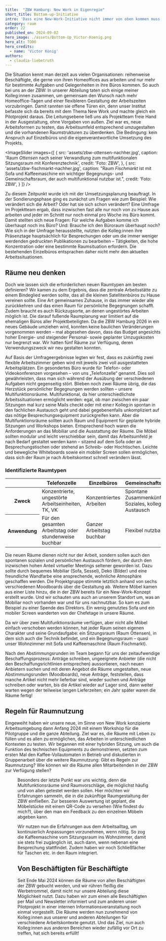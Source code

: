 ```yaml
---
title:  "ZBW Hamburg: New Work in Eigenregie"
short_title: Bottom-up-Initiative
intro: 'Dass eine New-Work-Initiative nicht immer von oben kommen muss, zeigt ein Pilotprojekt an der ZBW – Leibniz-Informationszentrum Wirtschaft. Hier hat eine Gruppe von sieben Mitarbeitenden die Sache selbst in die Hand genommen und mit einem Bottom-up-Ansatz ihr Arbeitsumfeld zukunftsweisend umgestaltet. Ein Erfahrungsbericht.'
category: raum
order: 22
published_on: 2024-09-02
hero_image: ./assets/Bottom-Up_Victor-Koenig.png
hero_alt: TODO
hero_credits:
  - name: 'Victor König'
authors:
  - claudia-liebetruth
---
```


<Leadin>Die Situation</Leadin> kennt man derzeit aus vielen Organisationen: reihenweise Beschäftigte, die gerne von ihren Homeoffices aus arbeiten und nur mehr für bestimmte Aufgaben und Gelegenheiten in ihre Büros kommen. So auch bei uns an der ZBW: In unserer Abteilung taten sich einige meiner Kolleg:innen zusammen, um gemeinsam den Wunsch nach mehr Homeoffice-Tagen und einer flexibleren Gestaltung der Arbeitszeiten vorzubringen. Damit rannten sie offene Türen ein, denn unser Institut befasste sich da bereits mit dem Thema New Work und machte gleich ein Pilotprojekt daraus. Die Leitungsebene ließ uns als Projektteam freie Hand in der Ausgestaltung, ohne Vorgaben von außen. Ziel war es, neue Arbeitsformen zu testen, das Arbeitsumfeld entsprechend umzugestalten und die vorhandenen Raumstrukturen zu überdenken. Die Bedingung: kein Anspruch auf Einzelbüros und die eigenverantwortliche Umsetzung des Projekts.

<ImageSlider
  images={[
    {
      src: 'assets/zbw-ottensen-nachher.jpg',
      caption: 'Raum *Ottensen* nach seiner Verwandlung zum multifunktionalen Sitzungsraum mit Konferenztechnik',
      credit: 'Foto: ZBW',
    },
    {
      src: 'assets/zbw-fischmarkt-nachher.jpg',
      caption: "Raum *Fischmarkt* ist mit Sofa und Kaffeemaschine ein wichtiger Begegnungs- und Gemeinschaftsraum, der auch multifunktional nutzbar ist.",
      credit: 'Foto: ZBW',
    }
  ]}
/>

Zu diesem Zeitpunkt wurde ich mit der Umsetzungsplanung beauftragt. In der Sondierungsphase ging es zunächst um Fragen wie zum Beispiel: Wie verändert sich die Arbeit? Oder hat sie sich schon verändert? Eine Umfrage im Projektteam ergab, dass inzwischen fast alle nur noch von zu Hause aus arbeiten und jeder im Schnitt nur noch einmal pro Woche ins Büro kommt. Damit stellten sich neue Fragen: Für welche Aufgaben komme ich überhaupt noch ins Büro? Und: Brauche ich den Büroraum überhaupt noch? Wie sich in der Umfrage herausstellte, nutzten die Kolleg:innen ihre Präsenztage hauptsächlich für Besprechungen oder um die immer weniger werdenden gedruckten Publikationen zu bearbeiten – Tätigkeiten, die hohe Konzentration oder eine bestimmte Raumsituation erfordern. Die bestehenden Einzelbüros entsprachen daher nicht mehr den aktuellen Arbeitssituationen.

## Räume neu denken

Doch wie lassen sich die erforderlichen neuen Raumtypen am besten definieren? Wir kamen zu dem Ergebnis, dass die zentrale Arbeitsstätte zu einem Bindeglied werden sollte, das all die kleinen Satellitenbüros zu Hause vereinen sollte. Eine Art gemeinsames Zuhause, in das immer wieder alle zurückkehren und das einen Raum für persönliche Begegnungen schafft. Zudem braucht es auch Rückzugsorte, an denen ungestörtes Arbeiten möglich ist. Die darauf fußende Raumplanung war limitiert auf die ehemaligen Büros aller Projektbeteiligten. Da die ZBW Hamburg 2026 in ein neues Gebäude umziehen wird, konnten keine baulichen Veränderungen vorgenommen werden – mal abgesehen davon, dass das Budget angesichts hoher Energie- und steigender Personal- sowie geplanter Umzugskosten nur begrenzt war. Wir hatten fünf Räume zur Verfügung, deren Verwendungszweck wir neu gestalten konnten.

Auf Basis der Umfrageergebnisse legten wir fest, dass es zukünftig zwei flexible Arbeitszimmer geben wird mit jeweils zwei voll ausgestatteten Arbeitsplätzen. Ein gesondertes Büro wurde für Telefon- oder Videokonferenzen vorgesehen – von uns „Telefonzelle“ genannt. Dies soll gewährleisten, dass man sich während der Ausübung der verschiedenen Aufgaben nicht gegenseitig stört. Blieben noch zwei Räume übrig, die das Herzstück persönlicher Begegnungen werden sollten – unsere Multifunktionsräume. Multifunktional, da hier unterschiedlichste Arbeitssituationen ermöglicht werden: egal, ob man zwischen ein paar Sitzungen mal kurz seine Mails checkt oder mit eine:r Kolleg:in spontan in den fachlichen Austausch geht und dabei gegebenenfalls unkompliziert auf das nötige Besprechungsequipment zurückgreifen kann. Aber die Multifunktionsräume sollten auch Raum und Equipment für geplante hybride Sitzungen und Workshops bieten. Entsprechend hoch waren die Anforderungen an das Mobiliar und die Ausstattung der Räume. Die Möbel sollten modular und leicht verschiebbar sein, damit das Arbeitsumfeld je nach Bedarf gestaltet werden kann – sitzend auf dem Sofa oder an Besprechungstischen oder stehend an Schreib- oder Hochtischen. Leichte und bewegliche Whiteboards sowie ein mobiler Screen sollen ermöglichen, dass sich der Raum je nach Arbeitskontext schnell verändern lässt.

### Identifizierte Raumtypen

<table>
  <thead>
    <th></th>
    <th>Telefonzelle</th>
    <th>Einzelbüros</th>
    <th>Gemeinschaftsraum</th>
  </thead>
  <tbody>
    <tr>
      <th>Zweck</th>
      <td>Konzentrierte, ungestörte Arbeitseinheiten, TK, VK</td>
      <td>Konzentriertes Arbeiten</td>
      <td>Spontane Zusammenkünfte,​ Soziales, kollegialer Austausch</td>
    </tr>
    <tr>
      <th>Anwendung</th>
      <td>Für den gesamten Arbeitstag oder stundenweise buchbar</td>
      <td>Ganzer Arbeitstag buchbar​</td>
      <td>Flexibel nutzbar</td>
    </tr>
  </tbody>
</table>

Die neuen Räume dienen nicht nur der Arbeit, sondern sollen auch den spontanen sozialen und persönlichen Austausch fördern, der durch den inzwischen hohen Anteil virtueller Meetings seltener geworden ist. Dazu sollte durch bequemes Mobiliar (Sofa, Sessel), Deko (Bilder) und eine freundliche Wandfarbe eine ansprechende, wohnliche Atmosphäre geschaffen werden. Die Projektgruppe stimmte letztlich anhand von sechs verschiedenen Moodboards über die Gestaltung ab. Weitere Möbel kamen aus einer Liste hinzu, die in der ZBW bereits für ein New-Work-Konzept erstellt wurde. Und wir schauten uns auch an unserem Standort um, was an Mobiliar noch vorhanden war und für uns nachnutzbar. So kam es zum Beispiel zu einer Spende des Direktors. Ein wenig genutztes Sofa und ein mobiler Screen wanderten von der Chefetage in unsere Räume.

Da wir über zwei Multifunktionsräume verfügen, aber nicht alle Möbel einfach verschoben werden können, hat jeder Raum seinen eigenen Charakter und seine Grundaufgabe: ein Sitzungsraum (Raum Ottensen), in dem sich auch die Technik befindet, und ein Begegnungsraum – quasi unser Wohnzimmer mit Sofa und Kaffeemaschine (Raum Fischmarkt).

Nach den Abstimmungsrunden im Team begann für uns der zeitaufwendige Beschaffungsprozess: Anträge schreiben, ungeeignete Anbieter (die nicht den Beschaffungsrichtlinien entsprechen) aussortieren, nach neuen Anbietern suchen und mit deren Angebot die Räume umgestalten, neue Abstimmungsrunden (Moodboards), neue Anträge, feststellen, dass manche Artikel nicht mehr lieferbar sind, wieder suchen und Anträge schreiben oder warten, bis die Artikel wieder auf Lager sind, dann weiter warten wegen der teilweise langen Lieferzeiten; ein Jahr später waren die Räume fertig!

## Regeln für Raumnutzung

Eingeweiht haben wir unsere neue, im Sinne von New Work konzipierte Arbeitsumgebung dann Anfang 2024 mit einem Workshop für die Pilotgruppe und die ganze Abteilung. Ziel war es, die Räume mit Leben zu füllen und es allen zu ermöglichen, das Arbeiten in unterschiedlichen Kontexten zu testen. Wir begannen mit einer hybriden Sitzung, um auch die Funktion des technischen Equipments zu demonstrieren, setzten zum ersten Mal den Kaffee-Vollautomaten in Betrieb und diskutierten in Gruppenarbeit über die weitere Raumnutzung: Gibt es Regeln zur Raumnutzung? Wie können wir die Räume allen Mitarbeitenden in der ZBW zur Verfügung stellen?

<Figure src="zbw-plan.svg" alt="TODO" size="medium" caption="​​Raumplanung auf Basis der Raumtypen"/>

Besonders der letzte Punkt war uns wichtig, denn die Multifunktionsräume sind Raumvorschläge, die möglichst häufig und von allen getestet werden sollen. Hier möchten wir Erfahrungen sammeln, die in die zukünftige Raumgestaltung der ZBW einfließen. Zur besseren Auswertung ist geplant, die Möbelstücke mit einem QR-Code zu versehen (Wie findest du mich?), über den man ein Feedback zu den einzelnen Möbeln abgeben kann.

Wir nutzen nun die Erfahrungen aus dem Arbeitsalltag, um kontinuierlich Anpassungen vorzunehmen, wenn nötig. So zog die Kaffeemaschine vom Sitzungsraum ins Wohnzimmer, damit sie stets frei zugänglich ist, auch dann, wenn nebenan eine Besprechung stattfindet. Zudem haben wir noch Schließfächer für Taschen etc. in den Raum integriert.

## Von Beschäftigten für Beschäftigte

Seit Ende Mai 2024 können die Räume von allen Beschäftigten der ZBW gebucht werden, und wir rühren fleißig die Werbetrommel, damit nicht nur unsere Abteilung diese Möglichkeit nutzt. Dazu haben wir zum einen alle Beschäftigten per Mail und Newsletter informiert und zum anderen unser Pilotprojekt in einer internen Informationsveranstaltung noch einmal vorgestellt. Die Räume werden nun zunehmend von Kolleg:innen aus unserer und anderen Abteilungen für verschiedene Arbeitskontexte genutzt. Und das Ziel, nun auch Kolleg:innen aus anderen Bereichen wieder zufällig vor Ort zu treffen, hat sich bereits erfüllt!
